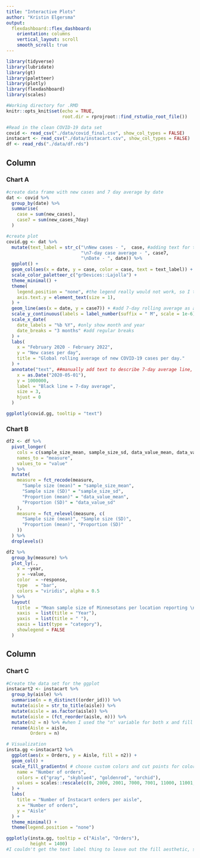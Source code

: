 ```yaml
---
title: "Interactive Plots"
author: "Kristin Elgersma"
output: 
  flexdashboard::flex_dashboard:
    orientation: columns
    vertical_layout: scroll
    smooth_scroll: true
---
```


```r
library(tidyverse)
library(lubridate)
library(gt)
library(paletteer)
library(plotly)
library(flexdashboard)
library(scales)

#Working directory for .RMD
knitr::opts_knit$set(echo = TRUE,
                     root.dir = rprojroot::find_rstudio_root_file())


```


```r
#Read in the clean COVID-19 data set
covid <- read_csv("./data/covid_final.csv", show_col_types = FALSE)
instacart <- read_csv("./data/instacart.csv", show_col_types = FALSE)
df <- read_rds("./data/df.rds")
```

Column {data-width=400}
-----------------------------------------------------------------------

### Chart A

```r
#create data frame with new cases and 7 day average by date
dat <- covid %>%
  group_by(date) %>%
  summarise(
    case = sum(new_cases),
    case7 = sum(new_cases_7day)
  )

#create plot
covid.gg <- dat %>%
  mutate(text_label = str_c("\nNew cases - ",  case, #adding text for the tooltip
                            "\n7-day case average - ", case7,
                            "\nDate - ", date)) %>%
  ggplot() +
  geom_col(aes(x = date, y = case, color = case, text = text_label)) + #for new cases per day
  scale_color_paletteer_c("grDevices::Lajolla") +
  theme_minimal() +
  theme(
    legend.position = "none", #the legend really would not work, so I took it out
    axis.text.y = element_text(size = 1), 
  ) +
  geom_line(aes(x = date, y = case7)) + #add 7-day rolling average as a line
  scale_y_continuous(labels = label_number(suffix = " M", scale = 1e-6)) + #suffix to truncate y axis
  scale_x_date(
    date_labels = "%b %Y", #only show month and year
    date_breaks = "3 months" #add regular breaks
  ) +
  labs(
    x = "February 2020 - February 2022",
    y = "New cases per day",
    title = "Global rolling average of new COVID-19 cases per day."
  ) +
  annotate("text", ##manually add text to describe 7-day average line, since none of the legends worked well when added to ggplotly
    x = as.Date("2020-05-01"),
    y = 1000000,
    label = "Black line = 7-day average",
    size = 3,
    hjust = 0
  )

ggplotly(covid.gg, tooltip = "text") 

```

### Chart B

```r
df2 <- df %>%
  pivot_longer(
    cols = c(sample_size_mean, sample_size_sd, data_value_mean, data_value_sd),
    names_to = "measure",
    values_to = "value"
  ) %>%
  mutate(
    measure = fct_recode(measure,
      "Sample size (mean)" = "sample_size_mean",
      "Sample size (SD)" = "sample_size_sd",
      "Proportion (mean)" = "data_value_mean",
      "Proportion (SD)" = "data_value_sd"
    ),
    measure = fct_relevel(measure, c(
      "Sample size (mean)", "Sample size (SD)",
      "Proportion (mean)", "Proportion (SD)"
    ))
  ) %>%
  droplevels()

df2 %>%
  group_by(measure) %>%
  plot_ly(.,
    x = ~year,
    y = ~value,
    color  = ~response,
    type   = "bar",
    colors = "viridis", alpha = 0.5
  ) %>%
  layout(
    title  = "Mean sample size of Minnesotans per location reporting \n excellent, good, or poor health",
    xaxis  = list(title = "Year"),
    yaxis  = list(title = " "),
    xaxis = list(type = "category"),
    showlegend = FALSE
  )
```

Column {data-width=600}
-----------------------------------------------------------------------

### Chart C

```r
#Create the data set for the ggplot
instacart2 <- instacart %>%
  group_by(aisle) %>%
  summarise(n = n_distinct((order_id))) %>%
  mutate(aisle = str_to_title(aisle)) %>%
  mutate(aisle = as.factor(aisle)) %>%
  mutate(aisle = (fct_reorder(aisle, n))) %>%
  mutate(n2 = n) %>% #when I used the "n" variable for both x and fill in the ggplot, I couldn't get the tooltip to work, so I created a separate n2 column to use with the fill aesthetic 
  rename(Aisle = aisle, 
         Orders = n)

# Visualization
insta.gg <-instacart2 %>%
  ggplot(aes(x = Orders, y = Aisle, fill = n2)) +
  geom_col() +
  scale_fill_gradientn( # choose custom colors and cut points for color scale
    name = "Number of orders",
    colors = c("gray", "skyblue4", "goldenrod", "orchid"),
    values = scales::rescale(c(0, 2000, 2001, 7000, 7001, 11000, 11001, max(instacart2$n2)))
  ) +
  labs(
    title = "Number of Instacart orders per aisle",
    x = "Number of orders",
    y = "Aisle"
  ) +
  theme_minimal() +
  theme(legend.position = "none")

ggplotly(insta.gg, tooltip = c("Aisle", "Orders"),
         height = 1400) 
#I couldn't get the text label thing to leave out the fill aesthetic, so I just chose which variables I wanted to include here 

```

